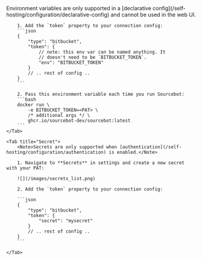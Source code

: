 <Tabs>
    <Tab title="Environment Variable">
        <Note>Environment variables are only supported in a [declarative config](/self-hosting/configuration/declarative-config) and cannot be used in the web UI.</Note>

        1. Add the `token` property to your connection config:
        ```json
        {
            "type": "bitbucket",
            "token": {
                // note: this env var can be named anything. It
                // doesn't need to be `BITBUCKET_TOKEN`.
                "env": "BITBUCKET_TOKEN"
            }
            // .. rest of config ..
        }
        ```

        2. Pass this environment variable each time you run Sourcebot:
        ```bash
        docker run \
            -e BITBUCKET_TOKEN=<PAT> \
            /* additional args */ \
            ghcr.io/sourcebot-dev/sourcebot:latest
        ```
    </Tab>

    <Tab title="Secret">
        <Note>Secrets are only supported when [authentication](/self-hosting/configuration/authentication) is enabled.</Note>

        1. Navigate to **Secrets** in settings and create a new secret with your PAT:

        ![](/images/secrets_list.png)

        2. Add the `token` property to your connection config:

        ```json
        {
            "type": "bitbucket",
            "token": {
                "secret": "mysecret"
            }
            // .. rest of config ..
        }
        ```

    </Tab>
</Tabs>